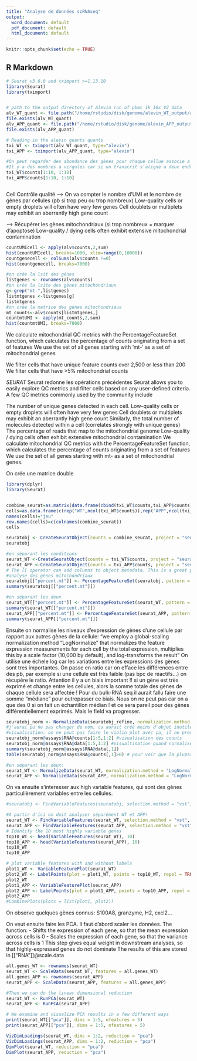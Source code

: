 ```yaml
---
title: "Analyse de données scRNAseq"
output:
  word_document: default
  pdf_document: default
  html_document: default
---
```


```r
knitr::opts_chunk$set(echo = TRUE)
```

## R Markdown


```r
# Seurat v3.0.0 and tximport >=1.13.10
library(Seurat)
library(tximport)


# path to the output directory of Alevin run of pbmc_1k 10x V2 data
alv_WT_quant <- file.path("/home/rstudio/disk/genome/alevin_WT_output/alevin/quants_mat.gz")
file.exists(alv_WT_quant)
alv_APP_quant <- file.path("/home/rstudio/disk/genome/alevin_APP_output/alevin/quants_mat.gz")
file.exists(alv_APP_quant)

# Reading in the alevin quants quants
txi_WT <- tximport(alv_WT_quant, type="alevin")
txi_APP <- tximport(alv_APP_quant, type="alevin")

#On peut regarder des abondance des gènes pour chaque cellue associe a un Barcode.
#Il y a des nombres a virgules car si un transcrit s'aligne a deux endroits différents on pondère avec la probabilité de chance qu'il s'aligne à telle séquence
txi_WT$counts[1:10, 1:10]
txi_APP$counts[1:10, 1:10]



```

Cell Contrôle qualité
--> On va compter le nombre d'UMI et le nombre de gènes par cellules (pb si trop peu ou trop nombreux)
Low-quality cells or empty droplets will often have very few genes
Cell doublets or multiplets may exhibit an aberrantly high gene count

--> Récupérer les gènes mitochondriaux (si trop nombreux = marquer d'apoptose)
Low-quality / dying cells often exhibit extensive mitochondrial contamination

```r
countUMIcell <- apply(alv$counts,2,sum)
hist(countUMIcell, breaks=1000, xlim=range(0,10000))
countgenecell <- colSums(alv$counts !=0)
hist(countgenecell, breaks=7000)

```


```r
#on crée la lsit des gènes
listgenes <- rownames(alv$counts)
#on crée la lsite des gènes mitochondriaux
g<-grep("mt-",listgenes)
listmtgenes <-listgenes[g]
listmtgenes
#on crée la matrice des gènes mitochondriaux
mt_counts<-alv$counts[listmtgenes,]
countmtUMI <- apply(mt_counts,2,sum)
hist(countmtUMI, breaks=7000)
```
We calculate mitochondrial QC metrics with the PercentageFeatureSet function, which calculates the percentage of counts originating from a set of features
We use the set of all genes starting with 'mt-' as a set of mitochondrial genes


We filter cells that have unique feature counts over 2,500 or less than 200
We filter cells that have >5% mitochondrial counts

*SEURAT*
Seurat redonne les opérations précédentes
Seurat allows you to easily explore QC metrics and filter cells based on any user-defined criteria. A few QC metrics commonly used by the community include

The number of unique genes detected in each cell.
Low-quality cells or empty droplets will often have very few genes
Cell doublets or multiplets may exhibit an aberrantly high gene count
Similarly, the total number of molecules detected within a cell (correlates strongly with unique genes)
The percentage of reads that map to the mitochondrial genome
Low-quality / dying cells often exhibit extensive mitochondrial contamination
We calculate mitochondrial QC metrics with the PercentageFeatureSet function, which calculates the percentage of counts originating from a set of features
We use the set of all genes starting with mt- as a set of mitochondrial genes.

On crée une matrice double

```r
library(dplyr)
library(Seurat)


combine_seurat=as.matrix(data.frame(cbind(txi_WT$counts,txi_APP$counts)))
cells=as.data.frame(c(rep("WT",ncol(txi_WT$counts)),rep("APP",ncol(txi_APP$counts))))
names(cells)="jeu"
row.names(cells)=c(colnames(combine_seurat))
cells

seuratobj <- CreateSeuratObject(counts = combine_seurat, project = "seuratTPscRNAseq", min.cells = 3, min.features = 200, meta.data=cells)
seuratobj

#en séparant les conditions
seurat_WT <-CreateSeuratObject(counts = txi_WT$counts, project = "seuratTPscRNAseq", min.cells = 3, min.features = 200)
seurat_APP <-CreateSeuratObject(counts = txi_APP$counts, project = "seuratTPscRNAseq", min.cells = 3, min.features = 200)
# The [[ operator can add columns to object metadata. This is a great place to stash QC stats
#analyse des gènes mitochondriaux
seuratobj[["percent.mt"]] <- PercentageFeatureSet(seuratobj, pattern = "^mt-")
summary(seuratobj[["percent.mt"]])

#en séparant les deux
seurat_WT[["percent.mt"]] <- PercentageFeatureSet(seurat_WT, pattern = "^mt-")
summary(seurat_WT[["percent.mt"]])
seurat_APP[["percent.mt"]] <- PercentageFeatureSet(seurat_APP, pattern = "^mt-")
summary(seurat_APP[["percent.mt"]])
```

Ensuite on normalise les niveaux d'expression de gènes d'une cellule par rapport aux autres gènes de la cellule:
"we employ a global-scaling normalization method “LogNormalize” that normalizes the feature expression measurements for each cell by the total expression, multiplies this by a scale factor (10,000 by default), and log-transforms the result"
On utilise une échele log car les variations entre les expressions des gènes sont tres importantes. 
On passe en ratio car on efface les différences entre des pb, par exemple si une cellule est très faible (pas bpc de réactifs...) on récupère le ratio. 
Attention il y a un biais important !! si un gène est très exprimé et change entre les cellules, alors la somme totale des gènes de chaque cellule sera affectée ! Pour du bulk-RNA seq il aurait fallu faire une somme "médiane" pour outrepasser ce biais. Nous on ne peut pas car on a que des 0 si on fait un échantillon médian ! et ce sera pareil pour des gènes différentiellement exprimés. Mais le field va progresser.

```r
seuratobj_norm <- NormalizeData(seuratobj_refine, normalization.method = "LogNormalize", scale.factor = 10000)
#j'aurai pu ne pas changer de nom, ca aurait créé moins d'objet inutile, surtout que là il rajoute juste des cases dans notre matrice existante.
#visualisation: on ne peut pas faire le violin plot avec ça, il ne prend pas en entrée ce type de données. 
seuratobj_norm@assays$RNA@counts[1:5,1:2] #visualisation des counts
seuratobj_norm@assays$RNA@data[1:5,1:2] #visualtisation quand normalisé
summary(seuratobj_norm@assays$RNA@data[,1])
table(seuratobj_norm@assays$RNA@counts[,1]>0) # pour voir que la plupart des gènes ne sont pas exprimés, on a bcp de zéros

#en séparant les deux: 
seurat_WT <- NormalizeData(seurat_WT, normalization.method = "LogNormalize", scale.factor = 10000)
seurat_APP <- NormalizeData(seurat_APP, normalization.method = "LogNormalize", scale.factor = 10000)
```


On va ensuite s'interesser aux high variable features, qui sont des gènes particulièrement variables entre les cellules.

```r
#seuratobj <- FindVariableFeatures(seuratobj, selection.method = "vst", nfeatures = 2000, group_data(.data))

#A partir d'ici on doit analyser séparément WT et APP!
seurat_WT <- FindVariableFeatures(seurat_WT, selection.method = "vst", nfeatures = 2000)
seurat_APP <- FindVariableFeatures(seurat_APP, selection.method = "vst", nfeatures = 2000)
# Identify the 10 most highly variable genes
top10_WT <- head(VariableFeatures(seurat_WT), 10)
top10_APP <- head(VariableFeatures(seurat_APP), 10)
top10_WT
top10_APP

# plot variable features with and without labels
plot1_WT <- VariableFeaturePlot(seurat_WT)
plot2_WT <- LabelPoints(plot = plot1_WT, points = top10_WT, repel = TRUE)
plot2_WT
plot1_APP <- VariableFeaturePlot(seurat_APP)
plot2_APP <- LabelPoints(plot = plot1_APP, points = top10_APP, repel = TRUE)
plot2_APP
#CombinePlots(plots = list(plot1, plot2))
```

On observe quelques gènes connus: S100A8, granzyme, H2, cxcl2...

On veut ensuite faire les PCA. 
Il faut d'abord scaler les données. 
The function: 
- Shifts the expression of each gene, so that the mean expression across cells is 0
- Scales the expression of each gene, so that the variance across cells is 1
This step gives equal weight in downstream analyses, so that highly-expressed genes do not dominate
The results of this are stored in [["RNA"]]@scale.data

```r
all.genes_WT <- rownames(seurat_WT)
seurat_WT <- ScaleData(seurat_WT, features = all.genes_WT)
all.genes_APP <- rownames(seurat_APP)
seurat_APP <- ScaleData(seurat_APP, features = all.genes_APP)

#Then we can do the linear dimensional reduction
seurat_WT <- RunPCA(seurat_WT)
seurat_APP <- RunPCA(seurat_APP)

# We examine and visualize PCA results in a few different ways
print(seurat_WT[["pca"]], dims = 1:5, nfeatures = 5)
print(seurat_APP[["pca"]], dims = 1:5, nfeatures = 5)

VizDimLoadings(seurat_WT, dims = 1:2, reduction = "pca")
VizDimLoadings(seurat_APP, dims = 1:2, reduction = "pca")
DimPlot(seurat_WT, reduction = "pca")
DimPlot(seurat_APP, reduction = "pca")


```

